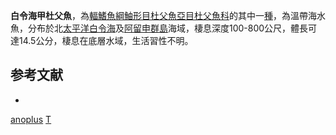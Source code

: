 {{Speciesbox
| taxon = Thyriscus anoplus
| binomial_authority = [[Gilbert|Gilbert]] & [[Burke|Burke]], 1912
| image =  Thyriscus anoplus.jpg
| image_width = 250px
| status = NE
| status_system = IUCN3.1
}}
'''白令海甲杜父魚'''，為[[輻鰭魚綱|輻鰭魚綱]][[鮋形目|鮋形目]][[杜父魚亞目|杜父魚亞目]][[杜父魚科|杜父魚科]]的其中一[[種|種]]，為溫帶海水魚，分布於北[[太平洋|太平洋]][[白令海|白令海]]及[[阿留申群島|阿留申群島]]海域，棲息深度100-800公尺，體長可達14.5公分，棲息在底層水域，生活習性不明。

==参考文献==
*{{FishBase_species|genus=Thyriscus|species=anoplus|year=2014|month=5}}

{{鮋形目小作品}}
{{Taxonbar}}
[[Category:甲杜父魚屬|anoplus]]
[[Category:1912年描述的魚類|T]]